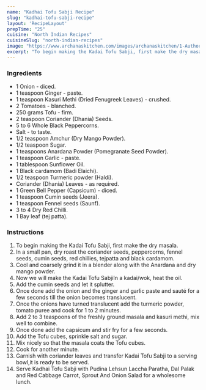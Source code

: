 ---
name: "Kadhai Tofu Sabji Recipe"
slug: "kadhai-tofu-sabji-recipe"
layout: 'RecipeLayout'
prepTime: "25"
cuisine: "North Indian Recipes"
cuisineSlug: "north-indian-recipes"
image: "https://www.archanaskitchen.com/images/archanaskitchen/1-Author/Madhuli_Ajay/Kadhai_Tofu_Sabji.jpg"
excerpt: "To begin making the Kadai Tofu Sabji, first make the dry masala"
---

### Ingredients

- 1 Onion - diced.
- 1 teaspoon Ginger - paste.
- 1 teaspoon Kasuri Methi (Dried Fenugreek Leaves) - crushed.
- 2 Tomatoes - blanched.
- 250 grams Tofu - firm.
- 2 teaspoon Coriander (Dhania) Seeds.
- 5 to 6 Whole Black Peppercorns.
- Salt - to taste.
- 1/2 teaspoon Amchur (Dry Mango Powder).
- 1/2 teaspoon Sugar.
- 1 teaspoons Anardana Powder (Pomegranate Seed Powder).
- 1 teaspoon Garlic - paste.
- 1 tablespoon Sunflower Oil.
- 1 Black cardamom (Badi Elaichi).
- 1/2 teaspoon Turmeric powder (Haldi).
- Coriander (Dhania) Leaves - as required.
- 1 Green Bell Pepper (Capsicum) - diced.
- 1 teaspoon Cumin seeds (Jeera).
- 1 teaspoon Fennel seeds (Saunf).
- 3 to 4 Dry Red Chilli.
- 1 Bay leaf (tej patta).

### Instructions

1. To begin making the Kadai Tofu Sabji, first make the dry masala.
1. In a small pan, dry roast the coriander seeds, peppercorns, fennel seeds, cumin seeds, red chillies, tejpatta and black cardamom.
1. Cool and coarsely grind it in a blender along with the Anardana and dry mango powder.
1. Now we will make the Kadai Tofu SabjiIn a kadai/wok, heat the oil.
1. Add the cumin seeds and let it splutter.
1. Once done add  the onion and the  ginger and garlic paste and sauté for a few seconds till the onion becomes translucent.
1. Once the onions have turned translucent add  the turmeric powder, tomato puree and cook for 1 to 2 minutes.
1. Add 2 to 3 teaspoons of the freshly ground masala and kasuri methi, mix well to combine.
1. Once done add the capsicum and stir fry for a few seconds.
1. Add the Tofu cubes, sprinkle salt and sugar.
1. Mix nicely so that the masala coats the Tofu cubes.
1. Cook for another minute.
1. Garnish with coriander leaves and transfer Kadai Tofu Sabji to a serving bowl,it is ready to be served.
1. Serve Kadhai Tofu Sabji with Pudina Lehsun Laccha Paratha, Dal Palak and Red Cabbage Carrot, Sprout And Onion Salad for a wholesome lunch.

